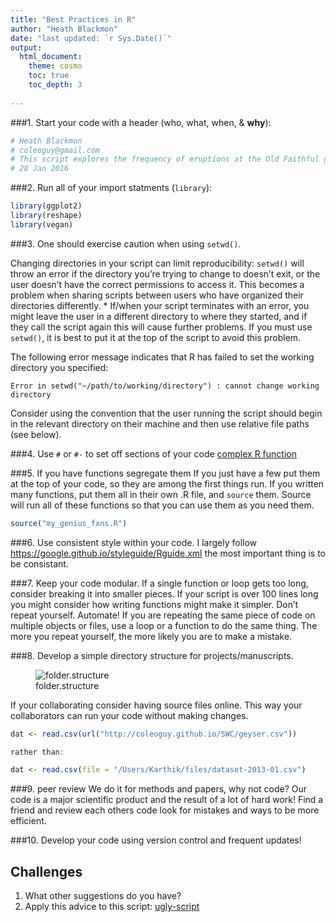 ```yaml
---
title: "Best Practices in R"
author: "Heath Blackmon"
date: "last updated: `r Sys.Date()`"
output: 
  html_document:
    theme: cosmo
    toc: true
    toc_depth: 3
  
---
```



###1. Start your code with a header (who, what, when, & **why**):
```r
# Heath Blackmon
# coleoguy@gmail.com
# This script explores the frequency of eruptions at the Old Faithful geyser
# 28 Jan 2016
```

###2. Run all of your import statments (`library`):
  
```r
library(ggplot2)
library(reshape)
library(vegan)
```

###3. One should exercise caution when using `setwd()`. 

Changing directories in your script can limit reproducibility: `setwd()` will throw an error if the directory you're trying to change to doesn't exit, or the user doesn't have the correct permissions to access it. This becomes a problem when sharing scripts between users who have organized their directories differently.
* If/when your script terminates with an error, you might leave the user in a different directory to where they started, and if they call the script again this will cause further problems. If you must use `setwd()`, it is best to put it at the top of the script to avoid this problem.

The following error message indicates that R has failed to set the working directory you specified:

```
Error in setwd("~/path/to/working/directory") : cannot change working directory
```

Consider using the convention that the user running the script should begin in the relevant directory on their machine and then use relative file paths (see below). 

###4. Use `#` or `#-` to set off sections of your code 
[complex R function](https://github.com/coleoguy/evobir/blob/master/R/AncCond.R)


###5. If you have functions segregate them
If you just have a few put them at the top of your code, so they are among the first things run. If you written many functions, put them all in their own .R file, and `source` them. Source will run all of these functions so that you can use them as you need them.

```r
source("my_genius_fxns.R")
```

###6. Use consistent style within your code.
I largely follow <https://google.github.io/styleguide/Rguide.xml> the most important thing is to be consistant.

###7. Keep your code modular. 
If a single function or loop gets too long, consider breaking it into smaller pieces. If your script is over 100 lines long you might consider how writing functions might make it simpler. Don't repeat yourself. Automate! If you are repeating the same piece of code on multiple objects or files, use a loop or a function to do the same thing. The more you repeat yourself, the more likely you are to make a mistake.

###8. Develop a simple directory structure for projects/manuscripts.  

![folder.structure](./images/dummy.png)

If your collaborating consider having source files online. This way your collaborators can run your code without making changes.

```r
dat <- read.csv(url("http://coleoguy.github.io/SWC/geyser.csv"))

rather than:

dat <- read.csv(file = "/Users/Karthik/files/dataset-2013-01.csv")
```

###9. peer review 
We do it for methods and papers, why not code? Our code is a major scientific product and the result of a lot of hard work!  Find a friend and review each others code look for mistakes and ways to be more efficient.

###10. Develop your code using version control and frequent updates!

## Challenges

1. What other suggestions do you have?
2. Apply this advice to this script: [ugly-script](http://coleoguy.github.io/SWC/bad-script.R)
